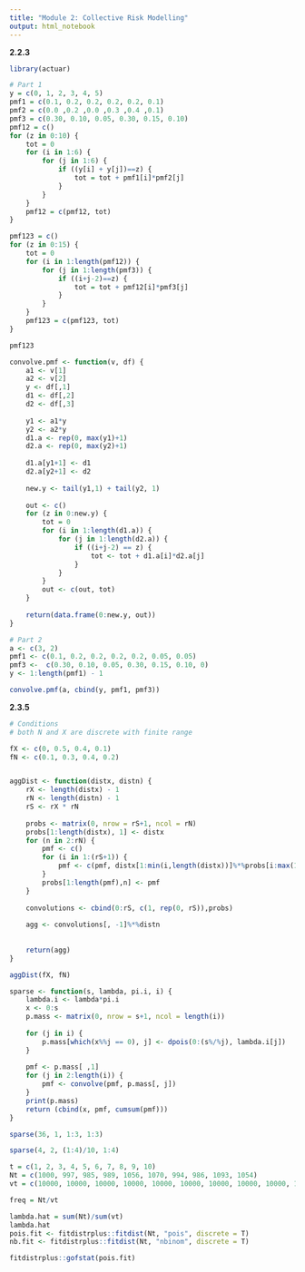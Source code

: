 ```yaml
---
title: "Module 2: Collective Risk Modelling"
output: html_notebook
---
```


**2.2.3**

```r
library(actuar)

# Part 1
y = c(0, 1, 2, 3, 4, 5)
pmf1 = c(0.1, 0.2, 0.2, 0.2, 0.2, 0.1)
pmf2 = c(0.0 ,0.2 ,0.0 ,0.3 ,0.4 ,0.1)
pmf3 = c(0.30, 0.10, 0.05, 0.30, 0.15, 0.10)
pmf12 = c()
for (z in 0:10) {
    tot = 0
    for (i in 1:6) {
        for (j in 1:6) {
            if ((y[i] + y[j])==z) {
                tot = tot + pmf1[i]*pmf2[j]
            }
        }
    }
    pmf12 = c(pmf12, tot)
}

pmf123 = c()
for (z in 0:15) {
    tot = 0
    for (i in 1:length(pmf12)) {
        for (j in 1:length(pmf3)) {
            if ((i+j-2)==z) {
                tot = tot + pmf12[i]*pmf3[j]
            }
        }
    }
    pmf123 = c(pmf123, tot)
}

pmf123

convolve.pmf <- function(v, df) {
    a1 <- v[1]
    a2 <- v[2]
    y <- df[,1]
    d1 <- df[,2]
    d2 <- df[,3]
    
    y1 <- a1*y
    y2 <- a2*y
    d1.a <- rep(0, max(y1)+1)
    d2.a <- rep(0, max(y2)+1)
    
    d1.a[y1+1] <- d1
    d2.a[y2+1] <- d2
    
    new.y <- tail(y1,1) + tail(y2, 1)
    
    out <- c()
    for (z in 0:new.y) {
        tot = 0
        for (i in 1:length(d1.a)) {
            for (j in 1:length(d2.a)) {
                if ((i+j-2) == z) {
                    tot <- tot + d1.a[i]*d2.a[j]
                }
            }
        }
        out <- c(out, tot)
    }
    
    return(data.frame(0:new.y, out))
}

# Part 2
a <- c(3, 2)
pmf1 <- c(0.1, 0.2, 0.2, 0.2, 0.2, 0.05, 0.05)
pmf3 <-  c(0.30, 0.10, 0.05, 0.30, 0.15, 0.10, 0)
y <- 1:length(pmf1) - 1

convolve.pmf(a, cbind(y, pmf1, pmf3))

```
**2.3.5**

```r
# Conditions
# both N and X are discrete with finite range

fX <- c(0, 0.5, 0.4, 0.1)
fN <- c(0.1, 0.3, 0.4, 0.2)


aggDist <- function(distx, distn) {
    rX <- length(distx) - 1
    rN <- length(distn) - 1
    rS <- rX * rN 
    
    probs <- matrix(0, nrow = rS+1, ncol = rN)
    probs[1:length(distx), 1] <- distx
    for (n in 2:rN) {
        pmf <- c()
        for (i in 1:(rS+1)) {
            pmf <- c(pmf, distx[1:min(i,length(distx))]%*%probs[i:max(1,i-length(distx)+1), n-1])
        }
        probs[1:length(pmf),n] <- pmf
    }
    
    convolutions <- cbind(0:rS, c(1, rep(0, rS)),probs)
    
    agg <- convolutions[, -1]%*%distn
    
    
    return(agg)
}

aggDist(fX, fN)

```

```r

sparse <- function(s, lambda, pi.i, i) {
    lambda.i <- lambda*pi.i
    x <- 0:s
    p.mass <- matrix(0, nrow = s+1, ncol = length(i))
    
    for (j in i) {
        p.mass[which(x%%j == 0), j] <- dpois(0:(s%/%j), lambda.i[j])
    }
    
    pmf <- p.mass[ ,1]
    for (j in 2:length(i)) {
        pmf <- convolve(pmf, p.mass[, j])
    }
    print(p.mass)
    return (cbind(x, pmf, cumsum(pmf)))
}

sparse(36, 1, 1:3, 1:3)

sparse(4, 2, (1:4)/10, 1:4)

```


```r
t = c(1, 2, 3, 4, 5, 6, 7, 8, 9, 10)
Nt = c(1000, 997, 985, 989, 1056, 1070, 994, 986, 1093, 1054)
vt = c(10000, 10000, 10000, 10000, 10000, 10000, 10000, 10000, 10000, 10000)

freq = Nt/vt

lambda.hat = sum(Nt)/sum(vt)
lambda.hat
pois.fit <- fitdistrplus::fitdist(Nt, "pois", discrete = T)
nb.fit <- fitdistrplus::fitdist(Nt, "nbinom", discrete = T)

fitdistrplus::gofstat(pois.fit)
```